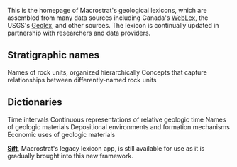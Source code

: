 
<PageHeader title="Lexicon"></PageHeader>

This is the homepage of Macrostrat's geological lexicons, which are
assembled from many data sources including Canada's [WebLex](https://weblex.canada.ca/weblexnet4/weblex_e.aspx),
the USGS's [Geolex](https://ngmdb.usgs.gov/Geolex/search), and other
sources. The lexicon is continually updated in partnership with
researchers and data providers.

## Stratigraphic names

<LinkCard href="/lex/strat-names" title="Stratigraphic names">
  Names of rock units, organized hierarchically
</LinkCard>
<LinkCard href="/lex/strat-name-concepts" title="Stratigraphic concepts">
  Concepts that capture relationships between differently-named rock units
</LinkCard>

## Dictionaries

<LinkCard href="/lex/intervals" title="Intervals">
  Time intervals
</LinkCard>
<LinkCard href="/lex/timescales" title="Timescales">
  Continuous representations of relative geologic time
</LinkCard>
<LinkCard href="/lex/lithology" title="Lithologies">
  Names of geologic materials
</LinkCard>
<LinkCard href="/lex/environments" title="Environments">
  Depositional environments and formation mechanisms
</LinkCard>
<LinkCard href="/lex/economics" title="Economics">
  Economic uses of geologic materials
</LinkCard>


**[Sift](/sift)**, Macrostrat's legacy lexicon app, is still available for use
as it is gradually brought into this new framework.
